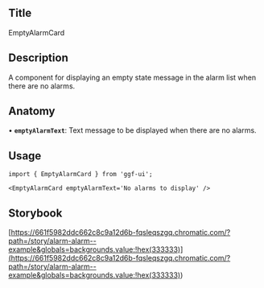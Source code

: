 ## Title

EmptyAlarmCard

## Description

A component for displaying an empty state message in the alarm list when there are no alarms.

## Anatomy

• **`emptyAlarmText`**: Text message to be displayed when there are no alarms.

## Usage

```tsx
import { EmptyAlarmCard } from 'ggf-ui';
```

```tsx
<EmptyAlarmCard emptyAlarmText='No alarms to display' />
```

## Storybook

[https://661f5982ddc662c8c9a12d6b-fqsleqszgq.chromatic.com/?path=/story/alarm-alarm--example&globals=backgrounds.value:!hex(333333)](<https://661f5982ddc662c8c9a12d6b-fqsleqszgq.chromatic.com/?path=/story/alarm-alarm--example&globals=backgrounds.value:!hex(333333)>)

